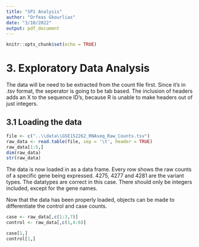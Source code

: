 ```yaml
---
title: "SP1 Analysis"
author: "Orfeas Gkourlias"
date: "3/10/2022"
output: pdf_document
---
```


```r
knitr::opts_chunk$set(echo = TRUE)
```

# 3. Exploratory Data Analysis

The data will be need to be extracted from the count file first. Since it's in .tsv format, the seperator is going to be tab based. The inclusion of headers adds an X to the sequence ID's, because R is unable to make headers out of just integers.

## 3.1 Loading the data
```r
file <- c("..\\data\\GSE152262_RNAseq_Raw_Counts.tsv")
raw_data <- read.table(file, sep = '\t', header = TRUE)
raw_data[1:5,]
dim(raw_data)
str(raw_data)
```
The data is now loaded in as a data frame. Every row shows the raw counts of a specific gene being expressed. 4275, 4277 and 4281 are the variant types. The datatypes are correct in this case. There should only be integers included, except for the gene names.

Now that the data has been properly loaded, objects can be made to differentiate the control and case counts. 

```r
case <- raw_data[,c(1:3,7)]
control <- raw_data[,c(1,4:6)]

case[1,]
control[1,]
```